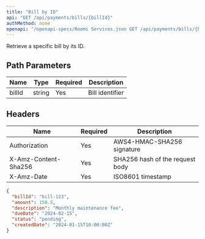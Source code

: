 ```yaml
---
title: "Bill by ID"
api: "GET /api/payments/bills/{billId}"
authMethod: none
openapi: "/openapi-specs/Roomi Services.json GET /api/payments/bills/{billId}"
---
```


Retrieve a specific bill by its ID.

## Path Parameters


| Name | Type | Required | Description |
| --- | --- | --- | --- |
| billId | string | Yes | Bill identifier |


## Headers


| Name | Required | Description |
| --- | --- | --- |
| Authorization | Yes | AWS4-HMAC-SHA256 signature |
| X-Amz-Content-Sha256 | Yes | SHA256 hash of the request body |
| X-Amz-Date | Yes | ISO8601 timestamp |



<ResponseExample>

```json Response
{
  "billId": "bill-123",
  "amount": 150.5,
  "description": "Monthly maintenance fee",
  "dueDate": "2024-02-15",
  "status": "pending",
  "createdDate": "2024-01-15T10:00:00Z"
}
```

</ResponseExample>
